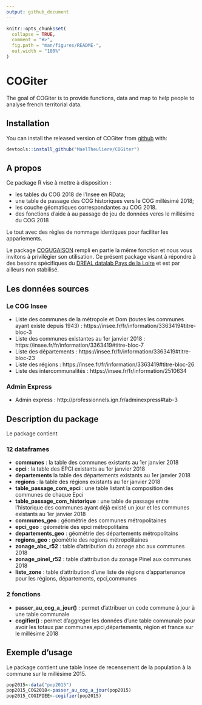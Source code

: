 ```yaml
---
output: github_document
---
```


<!-- README.md is generated from README.Rmd. Please edit that file -->

```r
knitr::opts_chunk$set(
  collapse = TRUE,
  comment = "#>",
  fig.path = "man/figures/README-",
  out.width = "100%"
)
```
# COGiter

The goal of COGiter is to provide functions, data and map to help people to analyse french territorial data.

## Installation

You can install the released version of COGiter from [github](https://https://github.com/) with:

``` r
devtools::install_github("MaelTheuliere/COGiter")
```

## A propos

Ce package R vise à mettre à disposition : 

- les tables du COG 2018 de l'Insee en RData;
- une table de passage des COG historiques vers le COG millésimé 2018;
- les couche géomatiques correspondantes au COG 2018.
- des fonctions d'aide à au passage de jeu de données veres le millésime du COG 2018

Le tout avec des règles de nommage identiques pour faciliter les appariements.

Le package [COGUGAISON](https://github.com/antuki/COGugaison) rempli en partie la même fonction et nous vous invitons à privilégier son utilisation. 
Ce présent package visant à répondre à des besoins spécifiques du [DREAL datalab Pays de la Loire](http://www.pays-de-la-loire.developpement-durable.gouv.fr/dreal-centre-de-service-de-la-donnee-r1957.html) et est par ailleurs non stabilisé.

## Les données sources

### Le COG Insee

- Liste des communes de la métropole et Dom (toutes les communes ayant existé depuis 1943)  : https://insee.fr/fr/information/3363419#titre-bloc-3
- Liste des communes existantes au 1er janvier 2018   : https://insee.fr/fr/information/3363419#titre-bloc-7
- Liste des départements : https://insee.fr/fr/information/3363419#titre-bloc-23
- Liste des régions : https://insee.fr/fr/information/3363419#titre-bloc-26
- Liste des intercommunalités : https://insee.fr/fr/information/2510634

### Admin Express

- Admin express : http://professionnels.ign.fr/adminexpress#tab-3

## Description du package

Le package contient 

### 12 dataframes

- **communes** : la table des communes existants au 1er janvier 2018 
- **epci** : la table des EPCI existants au 1er janvier 2018
- **departements** la table des départements existants au 1er janvier 2018
- **regions** : la table des régions existants au 1er janvier 2018
- **table_passage_com_epci** : une table listant la composition des communes de chaque Epci
- **table_passage_com_historique** : une table de passage entre l'historique des communes ayant déjà existé un jour et les communes existants au 1er janvier 2018
- **communes_geo** : géométrie des communes métropolitaines
- **epci_geo** : géométrie des epci métropolitains
- **departements_geo** : géométrie des départements métropolitains
- **regions_geo** : géométrie des regions métropolitaines
- **zonage_abc_r52** : table d'attribution du zonage abc aux communes 2018
- **zonage_pinel_r52** : table d'attribution du zonage Pinel aux communes 2018
- **liste_zone** : table d'attribution d'une liste de régions d'appartenance pour les régions, départements, epci,communes

### 2 fonctions
- **passer_au_cog_a_jour()** : permet d'attribuer un code commune à jour à une table communale
- **cogifier()** : permet d'aggréger les données d'une table communale pour avoir les totaux par communes,epci,départements, région et france sur le millésime 2018

## Exemple d'usage

Le package contient une table Insee de recensement de la population à la commune sur le millésime 2015.

```r
pop2015<-data("pop2015")
pop2015_COG2018<-passer_au_cog_a_jour(pop2015)
pop2015_COGIFIEE<-cogifier(pop2015)
```
